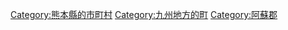 {{Commonscat|Minamioguni, Kumamoto}}
{{Catmore}}

{{DEFAULTSORT:Minamioguni}}
[[Category:熊本縣的市町村|Category:熊本縣的市町村]]
[[Category:九州地方的町|Category:九州地方的町]]
[[Category:阿蘇郡|Category:阿蘇郡]]
